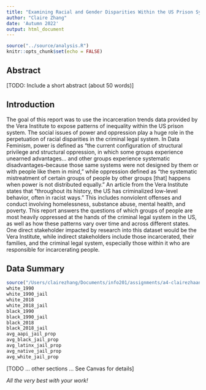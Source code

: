 ```yaml
---
title: "Examining Racial and Gender Disparities Within the US Prison System"
author: "Claire Zhang"
date: 'Autumn 2022'
output: html_document
---
```


```r
source("../source/analysis.R")
knitr::opts_chunk$set(echo = FALSE)
```

## Abstract 
[TODO: Include a short abstract (about 50 words)]


## Introduction 
The goal of this report was to use the incarceration trends data provided by the Vera Institute to expose patterns of inequality within the US prison system. The social issues of power and oppression play a huge role in the perpetuation of racial disparities in the criminal legal system. In Data Feminism, power is defined as “the current configuration of structural privilege and structural oppression, in which some groups experience unearned advantages… and other groups experience systematic disadvantages–because those same systems were not designed by them or with people like them in mind,” while oppression defined as “the systematic mistreatment of certain groups of people by other groups [that] happens when power is not distributed equally.” An article from the Vera Institute states that “throughout its history, the US has criminalized low-level behavior, often in racist ways.” This includes nonviolent offenses and conduct involving homelessness, substance abuse, mental health, and poverty. This report answers the questions of which groups of people are most heavily oppressed at the hands of the criminal legal system in the US, as well as how these patterns vary over time and across different states. One direct stakeholder impacted by research into this dataset would be the Vera Institute, while indirect stakeholders include those incarcerated, their families, and the criminal legal system, especially those within it who are responsible for incarcerating people.

## Data Summary 
```r
source("/Users/clairezhang/Documents/info201/assignments/a4-clairezhaang/source/analysis.R")
white_1990
white_1990_jail
white_2018
white_2018_jail
black_1990
black_1990_jail
black_2018
black_2018_jail
avg_aapi_jail_prop
avg_black_jail_prop
avg_latinx_jail_prop
avg_native_jail_prop
avg_white_jail_prop
```


[TODO ... other sections ... See Canvas for details]

_All the very best with your work!_

